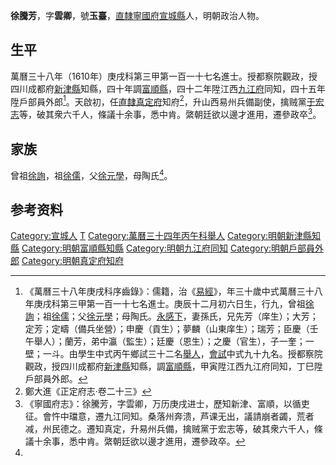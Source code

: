 {{明清人物信息框
| 姓名 = 徐騰芳
| 原名 =
| 圖片名稱= 
| 圖片大小 =
| 圖片說明 = 
| 最高職務 = 山西布政使司參政
| 國家 = 大明 
| 爵位 =
| 籍貫 = [[南直隸|南直隸]][[寧國府|寧國府]][[宣城縣|宣城縣]]
| 族裔 = 
| 旗籍 = 
| 字號 = 字雲卿，號玉臺
| 諡號 =
| 出生日期 = 庚辰十二月初六日
| 出生地點 =
| 逝世日期 = 卒年不詳
| 逝世地點 =
| 墓葬 =
| 配偶 = 孫氏
| 親屬 = 
| 出身 =
* 萬曆三十四年丙午科舉人
* 萬曆三十八年庚戌科同進士出身
| 經歷 =
| 著作 =  
}}
'''徐騰芳'''{{BD|1581年||？年||}}，字'''雲卿'''，號'''玉臺'''，[[南直隸|直隸]][[寧國府|寧國府]][[宣城縣|宣城縣]]人，明朝政治人物。

==生平==
萬曆三十八年（1610年）庚戌科第三甲第一百一十七名進士。授都察院觀政，授四川成都府[[新津縣|新津縣]]知縣，四十年調[[富順縣|富順縣]]，四十二年陞江西[[九江府|九江府]]同知，四十五年陞戶部員外郎<ref name="xuchi">《萬曆三十八年庚戌科序齒錄》：儒籍，治《[[易經|易經]]》，年三十歲中式萬曆三十八年庚戌科第三甲第一百一十七名進士。庚辰十二月初六日生，行九，曾祖[[徐詢|徐詢]]；祖[[徐儒|徐儒]]；父[[徐元學|徐元學]]；母陶氏。[[永感下|永感下]]，妻孫氏，兄先芳（庠生）；大芳；定芳；定疇（備兵坐營）；申慶（貢生）；夢麟（山東庠生）；瑞芳；臣慶（壬午舉人）；蘭芳，弟中瀛（監生）；廷慶（恩生）；之慶（官生），子一奎；一壁；一斗。由學生中式丙午鄉試三十二名[[舉人|舉人]]，[[會試|會試]]中式九十九名。授都察院觀政，授四川成都府[[新津縣|新津縣]]知縣，調[[富順縣|富順縣]]，甲寅陞江西九江府同知，丁巳陞戶部員外郎。</ref>。天啟初，任[[北直隸|直隸]][[真定府|真定府]]知府<ref>鄭大進《正定府志·卷二十三》</ref>，升山西易州兵備副使，擒贼黨[[于宏志|于宏志]]等，破其衆六千人，條議十余事，悉中肯。綮朝廷欲以邊才進用，遷參政卒<ref>《寧國府志》：徐騰芳，字雲卿，万历庚戌进士，歷知新津、富順，以循吏征。會忤中璫意，遷九江同知。桑落州奔溃，芦课无出，議請崩者蠲，荒者减，州民德之。遷知真定，升易州兵備，擒贼黨于宏志等，破其衆六千人，條議十余事，悉中肯。綮朝廷欲以邊才進用，遷參政卒。</ref>。

==家族==
曾祖[[徐詢|徐詢]]，祖[[徐儒|徐儒]]，父[[徐元學|徐元學]]，母陶氏<ref name="xuchi" />。

== 参考资料 ==
{{reflist}}

{{萬曆三十八年庚戌科殿试金榜}}

{{Authority control}}

{{DEFAULTSORT:Xu徐}}
[[Category:宣城人|Category:宣城人]]
[[Category:徐姓|T]]
[[Category:萬曆三十四年丙午科舉人|Category:萬曆三十四年丙午科舉人]]
[[Category:明朝新津縣知縣|Category:明朝新津縣知縣]]
[[Category:明朝富順縣知縣|Category:明朝富順縣知縣]]
[[Category:明朝九江府同知|Category:明朝九江府同知]]
[[Category:明朝戶部員外郎|Category:明朝戶部員外郎]]
[[Category:明朝真定府知府|Category:明朝真定府知府]]